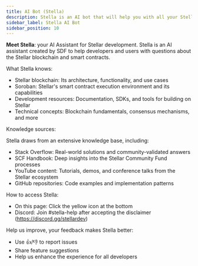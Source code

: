 ```yaml
---
title: AI Bot (Stella)
description: Stella is an AI bot that will help you with all your Stellar questions
sidebar_label: Stella AI Bot
sidebar_position: 10
---
```


**Meet Stella**: your AI Assistant for Stellar development. Stella is an AI assistant created by SDF to help developers and users with questions about the Stellar blockchain and smart contracts.

What Stella knows:

- Stellar blockchain: Its architecture, functionality, and use cases
- Soroban: Stellar's smart contract execution environment and its capabilities
- Development resources: Documentation, SDKs, and tools for building on Stellar
- Technical concepts: Blockchain fundamentals, consensus mechanisms, and more

Knowledge sources:

Stella draws from an extensive knowledge base, including:

- Stack Overflow: Real-world solutions and community-validated answers
- SCF Handbook: Deep insights into the Stellar Community Fund processes
- YouTube content: Tutorials, demos, and conference talks from the Stellar ecosystem
- GitHub repositories: Code examples and implementation patterns

How to access Stella:

- On this page: Click the yellow icon at the bottom
- Discord: Join #stella-help after accepting the disclaimer (https://discord.gg/stellardev)

Help us improve, your feedback makes Stella better:

- Use 👍/👎 to report issues
- Share feature suggestions
- Help us enhance the experience for all developers
